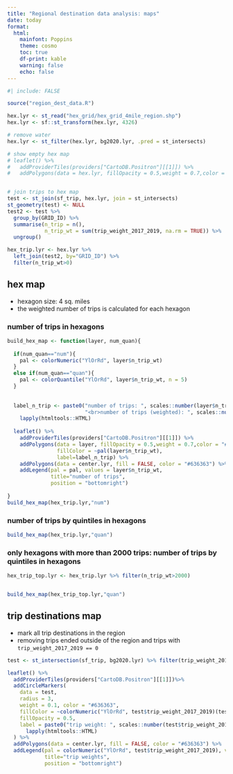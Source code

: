 ```yaml
---
title: "Regional destination data analysis: maps"
date: today
format: 
  html:
    mainfont: Poppins
    theme: cosmo
    toc: true
    df-print: kable
    warning: false
    echo: false
---
```


```r
#| include: FALSE

source("region_dest_data.R")

hex.lyr <- st_read("hex_grid/hex_grid_4mile_region.shp")
hex.lyr <- sf::st_transform(hex.lyr, 4326)

# remove water
hex.lyr <- st_filter(hex.lyr, bg2020.lyr, .pred = st_intersects)

# show empty hex map
# leaflet() %>% 
#   addProviderTiles(providers["CartoDB.Positron"][[1]]) %>%
#   addPolygons(data = hex.lyr, fillOpacity = 0.5,weight = 0.7,color = "#636363") 


# join trips to hex map
test <- st_join(sf_trip, hex.lyr, join = st_intersects)
st_geometry(test) <- NULL
test2 <- test %>% 
  group_by(GRID_ID) %>% 
  summarise(n_trip = n(), 
            n_trip_wt = sum(trip_weight_2017_2019, na.rm = TRUE)) %>% 
  ungroup()

hex_trip.lyr <- hex.lyr %>% 
  left_join(test2, by="GRID_ID") %>% 
  filter(n_trip_wt>0)
```

## hex map

- hexagon size: 4 sq. miles
- the weighted number of trips is calculated for each hexagon

:::{.panel-tabset}

### number of trips in hexagons
```r
build_hex_map <- function(layer, num_quan){
  
  if(num_quan=="num"){
    pal <- colorNumeric("YlOrRd", layer$n_trip_wt)
  } 
  else if(num_quan=="quan"){
    pal <- colorQuantile("YlOrRd", layer$n_trip_wt, n = 5)
  }
  
  
  label_n_trip <- paste0("number of trips: ", scales::number(layer$n_trip, accuracy = 1, big.mark = ","),
                         "<br>number of trips (weighted): ", scales::number(layer$n_trip_wt, accuracy = 1, big.mark = ",")) %>%
    lapply(htmltools::HTML)
  
  leaflet() %>%
    addProviderTiles(providers["CartoDB.Positron"][[1]]) %>%
    addPolygons(data = layer, fillOpacity = 0.5,weight = 0.7,color = "#636363",
                fillColor = ~pal(layer$n_trip_wt),
                label=label_n_trip) %>%
    addPolygons(data = center.lyr, fill = FALSE, color = "#636363") %>%
    addLegend(pal = pal, values = layer$n_trip_wt,
              title="number of trips",
              position = "bottomright")
  
}
build_hex_map(hex_trip.lyr,"num")
```

### number of trips by quintiles in hexagons
```r
build_hex_map(hex_trip.lyr,"quan")
```

### only hexagons with more than 2000 trips: number of trips by quintiles in hexagons
```r
hex_trip_top.lyr <- hex_trip.lyr %>% filter(n_trip_wt>2000)


build_hex_map(hex_trip_top.lyr,"quan")
```
:::

## trip destinations map

- mark all trip destinations in the region 
- removing trips ended outside of the region and trips with `trip_weight_2017_2019 == 0`

```r
test <- st_intersection(sf_trip, bg2020.lyr) %>% filter(trip_weight_2017_2019>0)

leaflet() %>%
  addProviderTiles(providers["CartoDB.Positron"][[1]])%>%
  addCircleMarkers(
    data = test,
    radius = 3,
    weight = 0.1, color = "#636363",
    fillColor = ~colorNumeric("YlOrRd", test$trip_weight_2017_2019)(test$trip_weight_2017_2019),
    fillOpacity = 0.5,
    label = paste0("trip weight: ", scales::number(test$trip_weight_2017_2019, accuracy = 1, big.mark = ",")) %>%
      lapply(htmltools::HTML)
  ) %>%
  addPolygons(data = center.lyr, fill = FALSE, color = "#636363") %>%
  addLegend(pal = colorNumeric("YlOrRd", test$trip_weight_2017_2019), values = test$trip_weight_2017_2019,
            title="trip weights",
            position = "bottomright")
```

